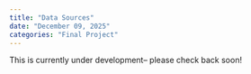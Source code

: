 ```yaml
---
title: "Data Sources"
date: "December 09, 2025"
categories: "Final Project"
---
```


::: {.callout-important}
This is currently under development-- please check back soon!
:::